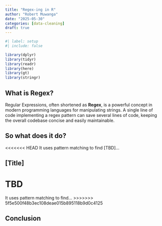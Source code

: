 ```yaml
---
title: "Regex-ing in R"
author: "Robert Muwanga"
date: "2025-05-30"
categories: [data-cleaning]
draft: true
---
```


```r
#| label: setup
#| include: false

library(dplyr)
library(tidyr)
library(readr)
library(here)
library(gt)
library(stringr)


```

## What is Regex?

Regular Expressions, often shortened as **Regex**, is a powerful concept in modern programming languages for manipulating strings. A single line of code implementing a regex pattern can save several lines of code, keeping the overall codebase concise and easily maintainable.

## So what does it do?

<<<<<<< HEAD
It uses pattern matching to find \[TBD\]...

## \[Title\]

TBD
=======
It uses pattern matching to find...
>>>>>>> 5f5e500f48b3ec108deae015b895118b9d0c4125

## Conclusion
